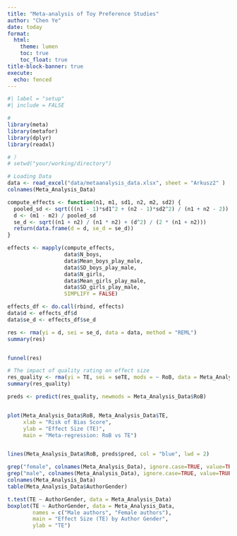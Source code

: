 ```yaml
---
title: "Meta-analysis of Toy Preference Studies"
author: "Chen Ye"
date: today
format:  
  html:
    theme: lumen
    toc: true
    toc_float: true
title-block-banner: true
execute:
  echo: fenced
---
```


```r
#| label = "setup"
#| include = FALSE

# 
library(meta)
library(metafor)
library(dplyr)
library(readxl)

# ）
# setwd("your/working/directory")

# Loading Data
data <- read_excel("data/metaanalysis_data.xlsx", sheet = "Arkusz2" ) 
colnames(Meta_Analysis_Data)
```

```r
compute_effects <- function(n1, m1, sd1, n2, m2, sd2) {
  pooled_sd <- sqrt(((n1 - 1)*sd1^2 + (n2 - 1)*sd2^2) / (n1 + n2 - 2))
  d <- (m1 - m2) / pooled_sd
  se_d <- sqrt((n1 + n2) / (n1 * n2) + (d^2) / (2 * (n1 + n2)))
  return(data.frame(d = d, se_d = se_d))
}

effects <- mapply(compute_effects,
                  data$N_boys,
                  data$Mean_boys_play_male,
                  data$SD_boys_play_male,
                  data$N_girls,
                  data$Mean_girls_play_male,
                  data$SD_girls_play_male,
                  SIMPLIFY = FALSE)

effects_df <- do.call(rbind, effects)
data$d <- effects_df$d
data$se_d <- effects_df$se_d

res <- rma(yi = d, sei = se_d, data = data, method = "REML")  
summary(res)


funnel(res)


```

```r


# The impact of quality rating on effect size
res_quality <- rma(yi = TE, sei = seTE, mods = ~ RoB, data = Meta_Analysis_Data)
summary(res_quality)

preds <- predict(res_quality, newmods = Meta_Analysis_Data$RoB)


plot(Meta_Analysis_Data$RoB, Meta_Analysis_Data$TE,
     xlab = "Risk of Bias Score",
     ylab = "Effect Size (TE)",
     main = "Meta-regression: RoB vs TE")


lines(Meta_Analysis_Data$RoB, preds$pred, col = "blue", lwd = 2)


```

```r
grep("female", colnames(Meta_Analysis_Data), ignore.case=TRUE, value=TRUE)
grep("male", colnames(Meta_Analysis_Data), ignore.case=TRUE, value=TRUE)
colnames(Meta_Analysis_Data)
table(Meta_Analysis_Data$AuthorGender)

t.test(TE ~ AuthorGender, data = Meta_Analysis_Data)
boxplot(TE ~ AuthorGender, data = Meta_Analysis_Data,
        names = c("Male authors", "Female authors"),
        main = "Effect Size (TE) by Author Gender",
        ylab = "TE")



```



